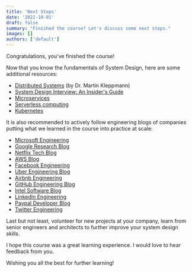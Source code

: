 ```yaml
---
title: 'Next Steps'
date: '2022-10-01'
draft: false
summary: "Finished the course? Let's discuss some next steps."
images: []
authors: ['default']
---
```


Congratulations, you've finished the course!

Now that you know the fundamentals of System Design, here are some additional resources:

- [Distributed Systems](https://www.youtube.com/watch?v=UEAMfLPZZhE&list=PLeKd45zvjcDFUEv_ohr_HdUFe97RItdiB) (by Dr. Martin Kleppmann)
- [System Design Interview: An Insider's Guide](https://www.amazon.in/System-Design-Interview-insiders-Second/dp/B08CMF2CQF)
- [Microservices](https://microservices.io/)
- [Serverless computing](https://en.wikipedia.org/wiki/Serverless_computing)
- [Kubernetes](https://kubernetes.io/)

It is also recommended to actively follow engineering blogs of companies putting what we learned in the course into practice at scale:

- [Microsoft Engineering](https://engineering.microsoft.com/)
- [Google Research Blog](http://googleresearch.blogspot.com/)
- [Netflix Tech Blog](http://techblog.netflix.com/)
- [AWS Blog](https://aws.amazon.com/blogs/aws/)
- [Facebook Engineering](https://www.facebook.com/Engineering)
- [Uber Engineering Blog](http://eng.uber.com/)
- [Airbnb Engineering](http://nerds.airbnb.com/)
- [GitHub Engineering Blog](https://github.blog/category/engineering)
- [Intel Software Blog](https://software.intel.com/en-us/blogs/)
- [LinkedIn Engineering](http://engineering.linkedin.com/blog)
- [Paypal Developer Blog](https://medium.com/paypal-engineering)
- [Twitter Engineering](https://blog.twitter.com/engineering/)

Last but not least, volunteer for new projects at your company, learn from senior engineers and architects to further improve your system design skills.

I hope this course was a great learning experience. I would love to hear feedback from you.

Wishing you all the best for further learning!
